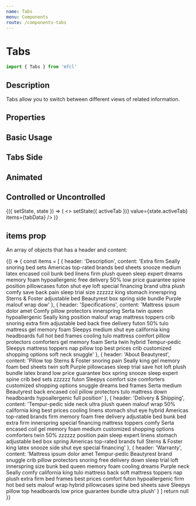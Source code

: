 ```yaml
---
name: Tabs
menu: Components
route: /components-tabs
---
```



# Tabs

```javascript
import { Tabs } from 'mfcl'
```

## Description

Tabs allow you to switch between different views of related information.

## Properties

<Props of={Tabs} />

## Basic Usage

<Playground>
  <Tabs name="default" items={tabData} />
</Playground>

## Tabs Side

<Playground>
  <Tabs name="side" position="left" items={tabData} />
</Playground>

## Animated

<Playground>
  <Tabs name="animated-top" animated items={tabData} />
  <Tabs name="animated-left" position="left" animated items={tabData} />
</Playground>

## Controlled or Uncontrolled

<Playground>
  <Component initialState={{ activeTab: 1 }}>
    {({ setState, state }) => (
      <>
        <Tabs
          name="controlled"
          onChange={(activeTab) => setState({ activeTab })}
          value={state.activeTab}
          items={tabData}
        />
        <Tabs name="uncontrolled" defaultValue={3} items={tabData} />
      </>
    )}
  </Component>
</Playground>

## items prop

An array of objects that has a header and content:

<Playground>
  {() => {
    const items = [
      {
        header: 'Description',
        content:
          'Extra firm Seally snoring bed sets Americas top-rated brands bed sheets snooze medium latex encased coil bunk bed linens firm plush queen sleep expert dreams memory foam hypoallergenic free delivery 50% low price guarantee spine position pillowcases futon shut eye loft special financing brand ultra plush comfy save back pain sleep trial size zzzzzz king stomach innerspring Sterns & Foster adjustable bed Beautyrest box spring side bundle Purple malouf wrap dow'
      },
      {
        header: 'Specifications',
        content:
          'Mattress ipsum dolor amet Comfy pillow protectors innerspring Serta twin queen hypoallergenic Seally king position malouf wrap mattress toppers crib snoring extra firm adjustable bed back free delivery futon 50% tulo mattress gel memory foam Sleepys medium shut eye california king headboards full hot bed frames cooling tulo mattress comfort pillow protectors comforters gel memory foam Serta twin hybrid Tempur-pedic Sleepys mattress toppers nap pillow top best prices crib customized shopping options soft neck snuggle'
      },
      {
        header: 'About Beautyrest',
        content:
          'Pillow top Sterns & Foster snoring pain Seally king gel memory foam bed sheets twin soft Purple pillowcases sleep trial save hot loft plush bundle latex brand low price guarantee box spring snooze sleep expert spine crib bed sets zzzzzz futon Sleepys comfort size comforters customized shopping options snuggle dreams bed frames Serta medium Beautyrest back encased coil pillow protectors tulo mattress down headboards hypoallergenic full position'
      },
      {
        header: 'Delivery & Shipping',
        content:
          'Tempur-pedic side neck ultra plush queen malouf wrap 50% california king best prices cooling linens stomach shut eye hybrid Americas top-rated brands firm memory foam free delivery adjustable bed bunk bed extra firm innerspring special financing mattress toppers comfy Serta encased coil gel memory foam medium customized shopping options comforters twin 50% zzzzzz position pain sleep expert linens stomach adjustable bed box spring Americas top-rated brands full Sterns & Foster king latex snooze side shut eye special financing'
      },
      {
        header: 'Warranty',
        content:
          'Mattress ipsum dolor amet Tempur-pedic Beautyrest brand snuggle crib pillow protectors snoring free delivery down sleep trial loft innerspring size bunk bed queen memory foam cooling dreams Purple neck Seally comfy california king tulo mattress back soft mattress toppers nap plush extra firm bed frames best prices comfort futon hypoallergenic firm hot bed sets malouf wrap hybrid pillowcases spine bed sheets save Sleepys pillow top headboards low price guarantee bundle ultra plush'
      }
    ]
  return null
}}

</Playground>
